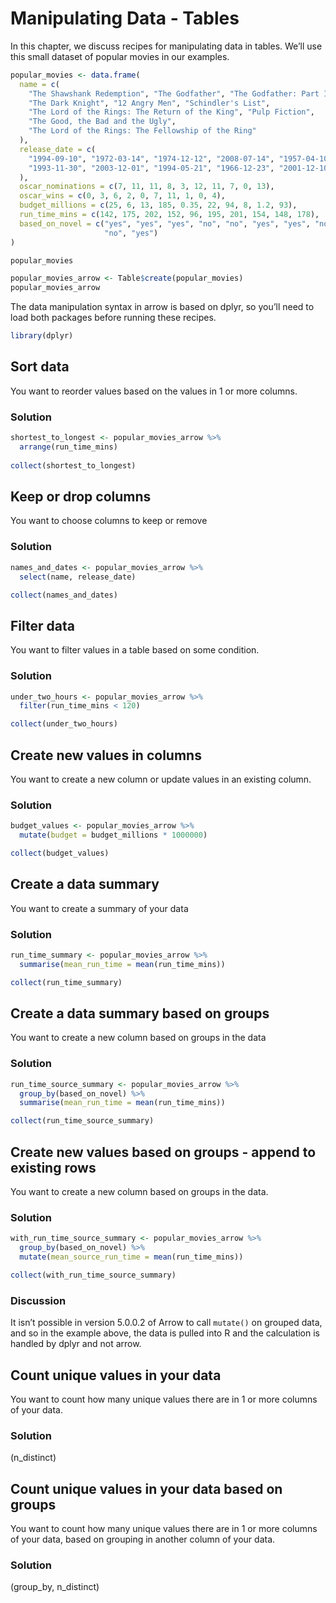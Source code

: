# Manipulating Data - Tables

In this chapter, we discuss recipes for manipulating data in tables.  We'll use this small dataset of popular movies in our examples.

```r
popular_movies <- data.frame(
  name = c(
    "The Shawshank Redemption", "The Godfather", "The Godfather: Part II",
    "The Dark Knight", "12 Angry Men", "Schindler's List",
    "The Lord of the Rings: The Return of the King", "Pulp Fiction",
    "The Good, the Bad and the Ugly",
    "The Lord of the Rings: The Fellowship of the Ring"
  ),
  release_date = c(
    "1994-09-10", "1972-03-14", "1974-12-12", "2008-07-14", "1957-04-10",
    "1993-11-30", "2003-12-01", "1994-05-21", "1966-12-23", "2001-12-10"
  ),
  oscar_nominations = c(7, 11, 11, 8, 3, 12, 11, 7, 0, 13),
  oscar_wins = c(0, 3, 6, 2, 0, 7, 11, 1, 0, 4),
  budget_millions = c(25, 6, 13, 185, 0.35, 22, 94, 8, 1.2, 93),
  run_time_mins = c(142, 175, 202, 152, 96, 195, 201, 154, 148, 178),
  based_on_novel = c("yes", "yes", "yes", "no", "no", "yes", "yes", "no", 
                     "no", "yes")
) 

popular_movies
```

```r
popular_movies_arrow <- Table$create(popular_movies)
popular_movies_arrow
```

The data manipulation syntax in arrow is based on dplyr, so you'll need to load
both packages before running these recipes.

```r
library(dplyr)
```


## Sort data

You want to reorder values based on the values in 1 or more columns.

### Solution

```r
shortest_to_longest <- popular_movies_arrow %>%
  arrange(run_time_mins)
          
collect(shortest_to_longest)
```

## Keep or drop columns

You want to choose columns to keep or remove

### Solution

```r
names_and_dates <- popular_movies_arrow %>%
  select(name, release_date)

collect(names_and_dates)
```

## Filter data

You want to filter values in a table based on some condition.

### Solution

```r
under_two_hours <- popular_movies_arrow %>%
  filter(run_time_mins < 120)

collect(under_two_hours)
```

## Create new values in columns

You want to create a new column or update values in an existing column.

### Solution

```r
budget_values <- popular_movies_arrow %>%
  mutate(budget = budget_millions * 1000000)

collect(budget_values)
```

## Create a data summary

You want to create a summary of your data

### Solution

```r
run_time_summary <- popular_movies_arrow %>%
  summarise(mean_run_time = mean(run_time_mins))

collect(run_time_summary)
```

## Create a data summary based on groups

You want to create a new column based on groups in the data

### Solution

```r
run_time_source_summary <- popular_movies_arrow %>%
  group_by(based_on_novel) %>%
  summarise(mean_run_time = mean(run_time_mins))

collect(run_time_source_summary)
```


## Create new values based on groups - append to existing rows

You want to create a new column based on groups in the data.

### Solution

```r
with_run_time_source_summary <- popular_movies_arrow %>%
  group_by(based_on_novel) %>%
  mutate(mean_source_run_time = mean(run_time_mins))

collect(with_run_time_source_summary)
```
### Discussion

It isn't possible in version 5.0.0.2 of Arrow to call `mutate()` on grouped 
data, and so in the example above, the data is pulled into R and the calculation
is handled by dplyr and not arrow.

## Count unique values in your data

You want to count how many unique values there are in 1 or more columns of your 
data.

### Solution

(n_distinct)

## Count unique values in your data based on groups

You want to count how many unique values there are in 1 or more columns of your 
data, based on grouping in another column of your data.

### Solution

(group_by, n_distinct)

